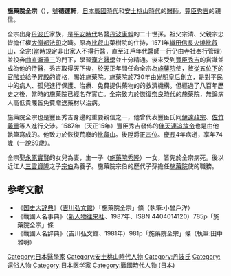 {{japanese|japanese=施薬院 全宗|kana=やくいん ぜんそう|romaji=Yakuin Zensō}}
'''施藥院全宗'''（{{bd|1526年||1599年||}}），[[號|號]]'''德運軒'''，[[日本|日本]][[戰國_(日本)|戰國時代]]和[[安土桃山時代|安土桃山時代]]的[[醫師|醫師]]。[[豐臣秀吉|豐臣秀吉]]的親信。

全宗出身[[丹波氏|丹波氏]]家族，是[[平安時代|平安時代]]名醫[[丹波康賴|丹波康賴]]的二十世孫。祖父宗清、父親宗忠皆擔任權[[大僧都|大僧都]][[法印|法印]]之職。原為[[比叡山|比叡山]]菜樹院的住持，1571年[[織田信長|織田信長]][[火燒比叡山|火燒比叡山]]，全宗{{fact|還俗}}(當時規定非出家人不得行醫，直至江戶年代醫師一行仍由寺社奉行管理)並投奔[[曲直瀨道三|曲直瀨道三]]的門下，學習[[日本漢方醫學|漢方醫學]]並十分精通。後來受到[[豐臣秀吉|豐臣秀吉]]的賞識並成為他的侍醫，秀吉取得天下後，於[[天正_(日本)|天正]]年間任命全宗為[[施藥院|施藥院]]使，敘[[從五位下|從五位下]]的[[官階|官階]]並給予[[昇殿|昇殿]]的資格，賜姓施藥院。施藥院於730年由[[光明皇后|光明皇后]]創立，是對平民中的病人、孤兒進行保護、治療、免費提供藥物的的救濟機構。但經過了八百年歷史之後，當時的施藥院已經名存實亡。全宗致力於恢復[[奈良時代|奈良時代]]的施藥院，無論病人高低貴賤皆免費贈送藥材以治病。

施藥院全宗也是豐臣秀吉身邊的重要親信之一，他曾代表豐臣氏同[[伊達政宗|伊達政宗]]、[[佐竹義重|佐竹義重]]等人進行交涉。1587年（天正15年）豐臣秀吉發佈的[[伴天連追放令|伴天連追放令]]也是由他執筆寫成的。他致力於恢復荒廢的[[比叡山|比叡山]]。後陞爵[[正四位|正四位]]。[[慶長|慶長]]4年病逝，享年74歲（一說69歲）。

全宗娶[[永原實賢|永原實賢]]的女兒為妻，生一子（[[施藥院秀隆|施藥院秀隆]]）一女，皆先於全宗病死。後以近江人[[三雲資隆|三雲資隆]]之子[[施藥院宗伯|宗伯]]為養子。施藥院宗伯的歷代子孫擔任[[施藥院|施藥院]]使的職務。
==参考文献==  
*《[[國史大辭典_(昭和時代)|国史大辞典]]》（[[吉川弘文館|吉川弘文館]]）「施藥院全宗」條（執筆:小曾戶洋）
*《戰國人名事典》（[[新人物往来社|新人物往来社]]、1987年、ISBN 4404014120）785p「施藥院全宗」條 
*《戰國人名辞典》（吉川弘文館、1981年）981p「施藥院全宗」條（執筆:田中雅明）

[[Category:日本醫學家|Category:日本醫學家]]
[[Category:安土桃山時代人物|Category:安土桃山時代人物]]
[[Category:丹波氏|Category:丹波氏]]
[[Category:還俗人物|Category:還俗人物]]
[[Category:日本医学家|Category:日本医学家]]
[[Category:戰國時代人物_(日本)|Category:戰國時代人物 (日本)]]